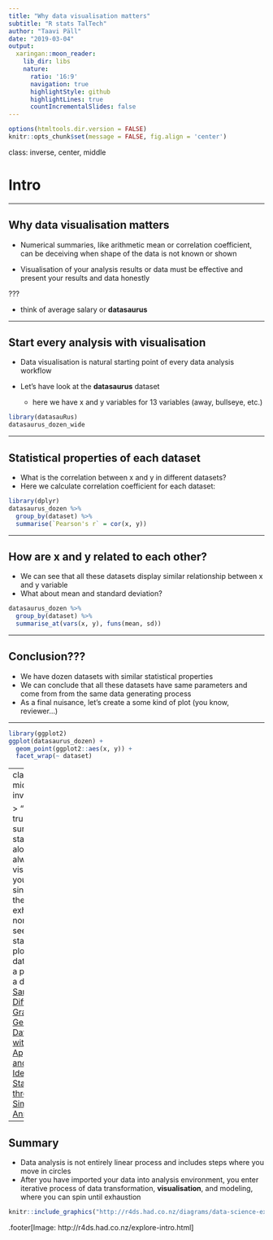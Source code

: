 ```yaml
---
title: "Why data visualisation matters"
subtitle: "R stats TalTech"
author: "Taavi Päll"
date: "2019-03-04"
output:
  xaringan::moon_reader:
    lib_dir: libs
    nature:
      ratio: '16:9'
      navigation: true
      highlightStyle: github
      highlightLines: true
      countIncrementalSlides: false
---
```


```r
options(htmltools.dir.version = FALSE)
knitr::opts_chunk$set(message = FALSE, fig.align = 'center')
```


class: inverse, center, middle

# Intro

---

## Why data visualisation matters

- Numerical summaries, like arithmetic mean or correlation coefficient, can be deceiving when shape of the data is not known or shown

- Visualisation of your analysis results or data must be effective and present your results and data honestly

???

- think of average salary or **datasaurus**

---

## Start every analysis with visualisation

- Data visualisation is natural starting point of every data analysis workflow

- Let's have look at the **datasaurus** dataset
    - here we have x and y variables for 13 variables (away, bullseye, etc.) 

```r
library(datasauRus)
datasaurus_dozen_wide
```

---

## Statistical properties of each dataset

- What is the correlation between x and y in different datasets?
- Here we calculate correlation coefficient for each dataset:
```r
library(dplyr)
datasaurus_dozen %>% 
  group_by(dataset) %>% 
  summarise(`Pearson's r` = cor(x, y))
```

---

## How are x and y related to each other?

- We can see that all these datasets display similar relationship between x and y variable
- What about mean and standard deviation?
```r
datasaurus_dozen %>% 
  group_by(dataset) %>% 
  summarise_at(vars(x, y), funs(mean, sd))
```

---

## Conclusion???

- We have dozen datasets with similar statistical properties
- We can conclude that all these datasets have same parameters and come from from the same data generating process
- As a final nuisance, let's create a some kind of plot (you know, reviewer...)

---

```r
library(ggplot2)
ggplot(datasaurus_dozen) +
  geom_point(ggplot2::aes(x, y)) +
  facet_wrap(~ dataset)
```

---
class: middle, inverse

> "never trust summary statistics alone; always visualize your data", since, while the data exhibits normal seeming statistics, plotting the data reveals a picture of a dinosaur. [Same Stats, Different Graphs: Generating Datasets with Varied Appearance and Identical Statistics through Simulated Annealing](https://www.autodeskresearch.com/publications/samestats)

---

## Summary

- Data analysis is not entirely linear process and includes steps where you move in circles
- After you have imported your data into analysis environment, you enter iterative process of data transformation, **visualisation**, and modeling, where you can spin until exhaustion

```r
knitr::include_graphics("http://r4ds.had.co.nz/diagrams/data-science-explore.png")
```


.footer[Image: http://r4ds.had.co.nz/explore-intro.html]

